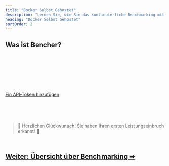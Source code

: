 ```yaml
---
title: "Docker Selbst Gehostet"
description: "Lernen Sie, wie Sie das kontinuierliche Benchmarking mit Bencher selbst hosten können"
heading: "Docker Selbst Gehostet"
sortOrder: 2
---
```



## Was ist Bencher?

<BencherIntro />

<br />

<DockerSelfHosted />

<br />

<DockerInstall />

<br />

<QSInstallCli />

<br />

<DockerRunServers />

<br />

<DockerBencherHost />

<br />

<DockerSelfHostedAccount />

<br />

<QSApiToken>
    <a href="http://localhost:3000/auth/signup" target="_blank">Ein API-Token hinzufügen</a>
</QSApiToken>

<br />

<QSCreateProject />

<br />

<QSRunReport />

<br />

<QSGenerateAlert />

<br />
<br />

> 🐰 Herzlichen Glückwunsch! Sie haben Ihren ersten Leistungseinbruch erkannt! 🎉

<br />

<h2><a href="/de/docs/explanation/benchmarking/">Weiter: Übersicht über Benchmarking ➡</a></h2>